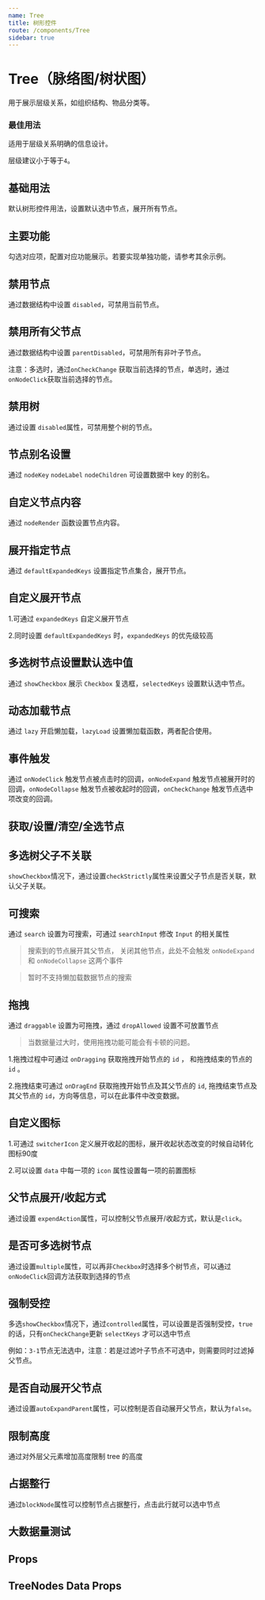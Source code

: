 ```yaml
---
name: Tree
title: 树形控件
route: /components/Tree
sidebar: true
---
```



















<Ads />
<Report componentName="Alert" />

# Tree（脉络图/树状图）
用于展示层级关系，如组织结构、物品分类等。

### 最佳用法

适用于层级关系明确的信息设计。

层级建议小于等于`4`。

## 基础用法

默认树形控件用法，设置默认选中节点，展开所有节点。

<Playground of={BaseSource}>
  <Base />
</Playground>

## 主要功能

勾选对应项，配置对应功能展示。若要实现单独功能，请参考其余示例。
<Playground of={ConfigTreeSource}>
  <ConfigTree />
</Playground>


## 禁用节点

通过数据结构中设置 `disabled`，可禁用当前节点。

<Playground of={DisableNodeSource}>
  <DisableNode />
</Playground>

## 禁用所有父节点

通过数据结构中设置 `parentDisabled`，可禁用所有非叶子节点。

注意：多选时，通过`onCheckChange` 获取当前选择的节点，单选时，通过`onNodeClick`获取当前选择的节点。

<Playground of={ParentDisableTreeSource}>
  <ParentDisableTree />
</Playground>

## 禁用树
通过设置 `disabled`属性，可禁用整个树的节点。

<Playground of={DisabledTreeSource}>
  <DisabledTree />
</Playground>

## 节点别名设置

通过 `nodeKey` `nodeLabel` `nodeChildren` 可设置数据中 key 的别名。

<Playground of={ParameterAliasSource}>
  <ParameterAlias />
</Playground>

## 自定义节点内容

通过 `nodeRender` 函数设置节点内容。

<Playground of={CustomLabelSource}>
  <CustomLabel />
</Playground>

## 展开指定节点

通过 `defaultExpandedKeys` 设置指定节点集合，展开节点。
<Playground of={ExpandNodeSource}>
  <ExpandNode />
</Playground>


## 自定义展开节点

1.可通过 `expandedKeys` 自定义展开节点

2.同时设置 `defaultExpandedKeys` 时，`expandedKeys` 的优先级较高

<Playground of={ExpandedKeysSource}>
  <ExpandedKeys />
</Playground>

## 多选树节点设置默认选中值

通过 `showCheckbox` 展示 `Checkbox` 复选框，`selectedKeys` 设置默认选中节点。

<Playground of={TreeCheckboxSelectedKeysDemoSource}>
  <TreeCheckboxSelectedKeysDemo />
</Playground>

## 动态加载节点

通过 `lazy` 开启懒加载，`lazyLoad` 设置懒加载函数，两者配合使用。

<Playground of={LazySource}>
  <Lazy />
</Playground>

## 事件触发
通过 `onNodeClick` 触发节点被点击时的回调，`onNodeExpand` 触发节点被展开时的回调，`onNodeCollapse` 触发节点被收起时的回调，`onCheckChange` 触发节点选中项改变的回调。
<Playground of={EventsSource}>
  <Events />
</Playground>

## 获取/设置/清空/全选节点
<Playground of={HandleMethodSource}>
  <HandleMethod />
</Playground>

## 多选树父子不关联
`showCheckbox`情况下，通过设置`checkStrictly`属性来设置父子节点是否关联，默认父子关联。
<Playground of={CheckStrictlyTreeSource}>
  <CheckStrictlyTree />
</Playground>

## 可搜索
通过 `search` 设置为可搜索，可通过 `searchInput` 修改 `Input` 的相关属性

> 搜索到的节点展开其父节点， 关闭其他节点，此处不会触发 `onNodeExpand` 和 `onNodeCollapse` 这两个事件

> 暂时不支持懒加载数据节点的搜索

<Playground of={SearchTreeSource}>
  <SearchTree />
</Playground>

## 拖拽
通过 `draggable` 设置为可拖拽，通过 `dropAllowed` 设置不可放置节点

> 当数据量过大时，使用拖拽功能可能会有卡顿的问题。

1.拖拽过程中可通过 `onDragging` 获取拖拽开始节点的 `id` ， 和拖拽结束的节点的 `id` 。

2.拖拽结束可通过 `onDragEnd` 获取拖拽开始节点及其父节点的 `id`, 拖拽结束节点及其父节点的 `id`，方向等信息，可以在此事件中改变数据。


<Playground of={DragTreeSource}>
  <DragTree />
</Playground>


## 自定义图标

1.可通过 `switcherIcon` 定义展开收起的图标，展开收起状态改变的时候自动转化图标90度

2.可以设置 `data` 中每一项的 `icon` 属性设置每一项的前置图标

<Playground of={CustomIconTreeSource}>
  <CustomIconTree />
</Playground>


## 父节点展开/收起方式
通过设置 `expendAction`属性，可以控制父节点展开/收起方式，默认是`click`。
<Playground of={ExpendActionSource}>
  <ExpendActionTree />
</Playground>

## 是否可多选树节点
通过设置`multiple`属性，可以再非`Checkbox`时选择多个树节点，可以通过`onNodeClick`回调方法获取到选择的节点
<Playground of={MultipleTreeSource}>
  <MultipleTree />
</Playground>

##  强制受控
多选`showCheckbox`情况下，通过`controlled`属性，可以设置是否强制受控，`true`的话，只有`onCheckChange`更新 `selectKeys` 才可以选中节点

例如：`3-1`节点无法选中，注意：若是过滤叶子节点不可选中，则需要同时过滤掉父节点。
<Playground of={ControlledTreeSource}>
  <ControlledTree/>
</Playground>

## 是否自动展开父节点
通过设置`autoExpandParent`属性，可以控制是否自动展开父节点，默认为`false`。

<Playground of={AutoExpandParentTreeSource}>
  <AutoExpandParentTree/>
</Playground>

## 限制高度

通过对外层父元素增加高度限制 tree 的高度

<Playground of={HeightTreeSource}>
  <HeightTree />
</Playground>

## 占据整行

通过`blockNode`属性可以控制节点占据整行，点击此行就可以选中节点

<Playground of={BlockNodeSource}>
  <BlockNode />
</Playground>

## 大数据量测试

<Playground of={MockDataSource}>
  <MockData />
</Playground>

## Props

<PropsTable of={TreeDoc} />

## TreeNodes Data Props

<PropsTable of={TreeDataDoc} />
